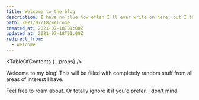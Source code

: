 ```yaml
---
title: Welcome to the blog
description: I have no clue how often I'll ever write on here, but I thought I might as well join the blogging bandwagon.
path: 2021/07/18/welcome
created_at: 2021-07-18T01:00Z
updated_at: 2021-07-18T01:00Z
redirect_from:
  - welcome
---
```


<TableOfContents {...props} />

Welcome to my blog! This will be filled with completely random stuff from all areas of interest I have.

Feel free to roam about. Or totally ignore it if you'd prefer. I don't mind.

